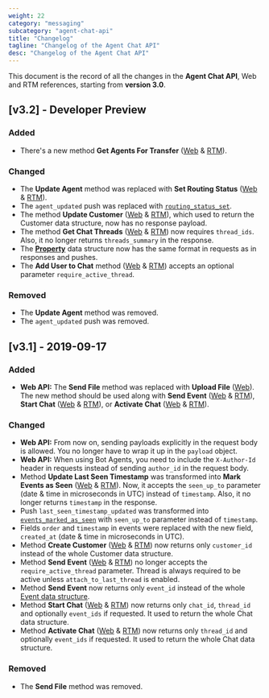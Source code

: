 ```yaml
---
weight: 22
category: "messaging"
subcategory: "agent-chat-api"
title: "Changelog"
tagline: "Changelog of the Agent Chat API"
desc: "Changelog of the Agent Chat API"
---
```


This document is the record of all the changes in the **Agent Chat API**, Web and RTM references, starting from **version 3.0**.

## [v3.2] - Developer Preview
### Added
- There's a new method **Get Agents For Transfer** ([Web](/messaging/agent-chat-api/v3.2/#get-agents-for-transfer) & [RTM](/messaging/agent-chat-api/v3.2/rtm-reference/#get-agents-for-transfer)).

### Changed
- The **Update Agent** method was replaced with **Set Routing Status** ([Web](/messaging/agent-chat-api/v3.2/#set-routing-status) & [RTM](/messaging/agent-chat-api/v3.2/rtm-reference/#set-routing-status)).
- The `agent_updated` push was replaced with [`routing_status_set`](/messaging/agent-chat-api/v3.2/rtm-reference/#routing_status_set).
- The method **Update Customer** ([Web](/messaging/agent-chat-api/v3.2/#update-customer) & [RTM](/messaging/agent-chat-api/v3.2/rtm-reference/#update-customer)), which used to return the Customer data structure, now has no response payload.
- The method **Get Chat Threads** ([Web](/messaging/agent-chat-api/v3.2/#get-chat-threads) & [RTM](/messaging/agent-chat-api/v3.2/rtm-reference/#get-chat-threads)) now requires `thread_ids`. Also, it no longer returns `threads_summary` in the response.
- The [**Property**](/messaging/agent-chat-api/v3.2/#properties) data structure now has the same format in requests as in responses and pushes.
- The **Add User to Chat** method ([Web](/messaging/agent-chat-api/v3.2/#add-user-to-chat) & [RTM](/messaging/agent-chat-api/v3.2/rtm-reference/#add-user-to-chat)) accepts an optional parameter `require_active_thread`.

### Removed
- The **Update Agent** method was removed.
- The `agent_updated` push was removed.

## [v3.1] - 2019-09-17

### Added
- **Web API:** The **Send File** method was replaced with **Upload File** ([Web](/messaging/agent-chat-api/#upload-file)). The new method should be used along with **Send Event** ([Web](/messaging/agent-chat-api/#send-event) & [RTM](/messaging/agent-chat-api/rtm-reference/#send-event)), **Start Chat** ([Web](/messaging/agent-chat-api/#start-chat) & [RTM](/messaging/agent-chat-api/rtm-reference/#start-chat)), or **Activate Chat** ([Web](/messaging/agent-chat-api/#activate-chat) & [RTM](/messaging/agent-chat-api/rtm-reference/#activate-chat)).

### Changed
- **Web API:** From now on, sending payloads explicitly in the request body is allowed. You no longer have to wrap it up in the `payload` object.
- **Web API:** When using Bot Agents, you need to include the `X-Author-Id` header in requests instead of sending `author_id` in the request body.
- Method **Update Last Seen Timestamp** was transformed into **Mark Events as Seen** ([Web](/messaging/agent-chat-api/#mark-events-as-seen) & [RTM](/messaging/agent-chat-api/rtm-reference/#mark-events-as-seen)). Now, it accepts the `seen_up_to` parameter (date & time in microseconds in UTC) instead of `timestamp`. Also, it no longer returns `timestamp` in the response.
- Push `last_seen_timestamp_updated` was transformed into [`events_marked_as_seen`](/messaging/agent-chat-api/rtm-reference/#events_marked_as_seen) with `seen_up_to` parameter instead of `timestamp`.
- Fields `order` and `timestamp` in events were replaced with the new field, `created_at` (date & time in microseconds in UTC).
- Method **Create Customer** ([Web](/messaging/agent-chat-api/#create-customer) & [RTM](/messaging/agent-chat-api/rtm-reference/#create-customer)) now returns only `customer_id` instead of the whole Customer data structure.
- Method **Send Event** ([Web](/messaging/agent-chat-api/#send-event) & [RTM](/messaging/agent-chat-api/rtm-reference/#send-event)) no longer accepts the `require_active_thread` parameter. Thread is always required to be active unless `attach_to_last_thread` is enabled.
- Method **Send Event** now returns only `event_id` instead of the whole [Event data structure](/messaging/agent-chat-api/#events).
- Method **Start Chat** ([Web](/messaging/agent-chat-api/#start-chat) & [RTM](/messaging/agent-chat-api/rtm-reference/#start-chat)) now returns only `chat_id`, `thread_id` and optionally `event_ids` if requested. It used to return the whole Chat data structure.
- Method **Activate Chat** ([Web](/messaging/agent-chat-api/#activate-chat) & [RTM](/messaging/agent-chat-api/rtm-reference/#activate-chat)) now returns only `thread_id` and optionally `event_ids` if requested. It used to return the whole Chat data structure.

### Removed
- The **Send File** method was removed.
